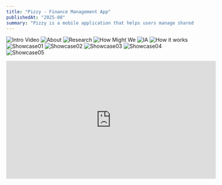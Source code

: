 ```yaml
---
title: "Pizzy - Finance Management App"
publishedAt: "2025-08"
summary: "Pizzy is a mobile application that helps users manage shared budgets with friends in a simple, engaging, and social way"
---
```

![Intro Video](/pizzy.gif)
![About](https://res.cloudinary.com/dqtfjvkok/image/upload/v1758327371/04_isp8w7.png)
![Research](https://res.cloudinary.com/dqtfjvkok/image/upload/v1758327371/03_zyelt0.png)
![How Might We](https://res.cloudinary.com/dqtfjvkok/image/upload/v1758342172/02_snxsdc.png)
![IA](https://res.cloudinary.com/dqtfjvkok/image/upload/v1758332011/01_coe1qv.png)
![How it works](https://res.cloudinary.com/dqtfjvkok/image/upload/v1758339821/Frame_427318364_qvmrbo.png)
![Showcase01](https://res.cloudinary.com/dqtfjvkok/image/upload/v1758327371/05_bljo9e.png)
![Showcase02](https://res.cloudinary.com/dqtfjvkok/image/upload/v1758340281/shocase10_op5skr.png)
![Showcase03](https://res.cloudinary.com/dqtfjvkok/image/upload/v1758340777/shocase07_upri7m.png)
![Showcase04](https://res.cloudinary.com/dqtfjvkok/image/upload/v1758340778/shocase09_y8zqfp.png)
![Showcase05](https://res.cloudinary.com/dqtfjvkok/image/upload/v1758340237/shocase06_npq4ei.png)
<iframe
  width="560"
  height="315"
  src="https://www.youtube.com/embed/__zrsOT4klw"
  title="Pizzy - Prototype"
  frameBorder="0"
  allow="accelerometer; autoplay; clipboard-write; encrypted-media; gyroscope; picture-in-picture"
  allowFullScreen
/>